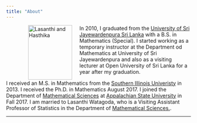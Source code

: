 ```yaml
---
title: "About"
---
```



<figure>

<img src="./images/lasNhas.jpg" alt="Lasanthi and Hasthika" align="left" hspace="20" style="width:120px;height:149px;">
</figure>


In 2010, I graduated from the [University of Sri Jayewardenpura Sri Lanka](http://www.sjp.ac.lk/) with a B.S. in Mathematics (Special).  I started working as a temporary instructor at the Department od Mathematics at University of Sri Jayewardenpura and also as a visiting lecturer at Open University of Sri Lanka for a year after my graduation.

I received an M.S. in Mathematics from the [Southern Illinois Univeristy](http://www.siu.edu) in 2013. I received the Ph.D. in Mathematics August 2017.  I joined the Department of [Mathematical Sciences](http://www.mathsci.appstate.edu) at [Appalachian State University](http://appstate.edu) in Fall 2017. I am married to Lasanthi Watagoda, who is a Visiting Assistant Professor of Statistics in the Department of [Mathematical Sciences.](http://www.mathsci.appstate.edu).


* * * 
